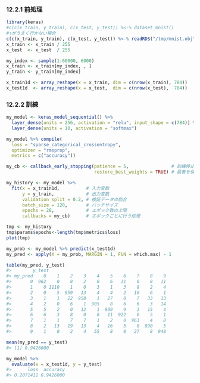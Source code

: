### 12.2.1 前処理

```r
library(keras)
#c(c(x_train, y_train), c(x_test, y_test)) %<-% dataset_mnist()
#↑がうまく行かない場合
c(c(x_train, y_train), c(x_test, y_test)) %<-% readRDS("/tmp/mnist.obj")
x_train <- x_train / 255
x_test  <- x_test  / 255

my_index <- sample(1:60000, 6000)
x_train <- x_train[my_index, , ]
y_train <- y_train[my_index]

x_train1d <- array_reshape(x = x_train, dim = c(nrow(x_train), 784))
x_test1d  <- array_reshape(x = x_test,  dim = c(nrow(x_test),  784))
```

### 12.2.2 訓練

```r
my_model <- keras_model_sequential() %>%
  layer_dense(units = 256, activation = "relu", input_shape = c(784)) %>%
  layer_dense(units = 10, activation = "softmax")

my_model %>% compile(
  loss = "sparse_categorical_crossentropy",
  optimizer = "rmsprop",
  metrics = c("accuracy"))
```

```r
my_cb <- callback_early_stopping(patience = 5,                # 訓練停止条件
                                 restore_best_weights = TRUE) # 最善を保持

my_history <- my_model %>%
  fit(x = x_train1d,          # 入力変数
      y = y_train,            # 出力変数
      validation_split = 0.2, # 検証データの割合
      batch_size = 128,       # バッチサイズ
      epochs = 20,            # エポック数の上限
      callbacks = my_cb)      # エポックごとに行う処理

tmp <- my_history
tmp$params$epochs<-length(tmp$metrics$loss)
plot(tmp)
```

```r
my_prob <- my_model %>% predict(x_test1d)
my_pred <- apply(X = my_prob, MARGIN = 1, FUN = which.max) - 1

table(my_pred, y_test)
#>        y_test
#> my_pred    0    1    2    3    4    5    6    7    8    9
#>       0  962    0    8    2    0    6   11    0    8   11
#>       1    0 1110    1    0    3    1    3    8    2    4
#>       2    0    5  959   13    4    4    2   16    6    1
#>       3    1    1   22  958    1   27    0    7   33   13
#>       4    2    0    6    1  905    8    6    6    3   14
#>       5    5    2    0   12    1  809    9    1   15    4
#>       6    6    3    8    0    8   11  922    0    5    1
#>       7    1    1    7    7    1    2    0  963    4    8
#>       8    2   13   19   13    4   16    5    0  890    5
#>       9    1    0    2    4   55    8    0   27    8  948
```

```r
mean(my_pred == y_test)
#> [1] 0.9426000
```

```r
my_model %>%
  evaluate(x = x_test1d, y = y_test)
#>      loss  accuracy
#> 0.2071411 0.9426000
```

